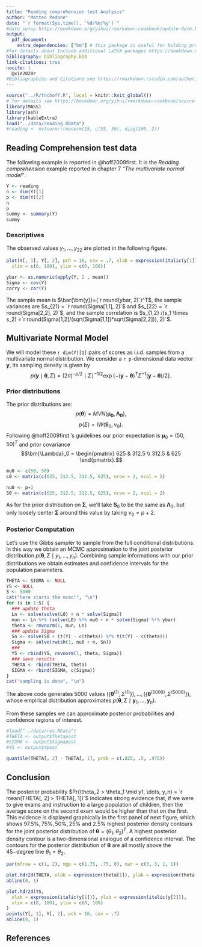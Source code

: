 ```yaml
---
title: "Reading comprehension test Analysis"
author: "Matteo Pedone"
date: "`r format(Sys.time(), '%d/%m/%y')`"
#date setup https://bookdown.org/yihui/rmarkdown-cookbook/update-date.html
output: 
  pdf_document:
    extra_dependencies: ["bm"] # this package is useful for bolding greek letters (\boldsymbol{} would have worked well, too).
#for details about Include additional LaTeX packages https://bookdown.org/yihui/rmarkdown-cookbook/latex-extra.html    
bibliography: bibliography.bib
link-citations: true
nocite: |
  @xie2020r
#Bibliographies and Citations see https://rmarkdown.rstudio.com/authoring_bibliographies_and_citations.html
---
```


```r
source("../R/fnchoff.R", local = knitr::knit_global())
# for details see https://bookdown.org/yihui/rmarkdown-cookbook/source-script.html
library(MASS)
library(ash)
library(kableExtra)
load("../data/reading.RData")
#reading <- mvtnorm::rmvnorm(25, c(55, 50), diag(100, 2))
```

## Reading Comprehension test data

The following example is reported in @hoff2009first. It is the *Reading comprehension* example reported in chapter 7 *"The multivariate normal model"*.


```r
Y <- reading
n <- dim(Y)[1]
p <- dim(Y)[2]
n
p
summy <- summary(Y)
summy
```

### Descriptives

The observed values $y_1, \dots, y_{22}$ are plotted in the following figure.
```r
plot(Y[, 1], Y[, 2], pch = 16, cex = .7, xlab = expression(italic(y[1])), ylab = expression(italic(y[2])),
  xlim = c(0, 100), ylim = c(0, 100))
```

```r
ybar <- as.numeric(apply(Y, 2 , mean))
Sigma <- cov(Y)
corry <- cor(Y)
```
The sample mean is $\bar{\bm{y}}=(`r round(ybar, 2)`)^T$, the sample variances are $s_{21} = `r round(Sigma[1,1], 2)`$ and $s_{22} = `r round(Sigma[2,2], 2)`$, and the sample correlation is $s_{1,2} /(s_1 \times s_2) =`r round(Sigma[1,2]/(sqrt(Sigma[1,1])*sqrt(Sigma[2,2])), 2)`$.

## Multivariate Normal Model

We will model these `r dim(Y)[1]` pairs of scores as i.i.d. samples from a multivariate normal distribution. We consider a `r p`-dimensional data vector $\bm{y}$, its sampling density is given by
$$
p(\boldsymbol{y} \mid \boldsymbol{\theta}, \Sigma) = (2\pi)^{-p/2}\mid\Sigma\mid^{-1/2}\exp\{-(\boldsymbol{y}-\boldsymbol{\theta})^T\Sigma^{-1}(\boldsymbol{y}-\boldsymbol{\theta})/2\}.
$$

### Prior distributions

The prior distributions are:
$$
p(\bm{\theta})=MVN(\bm{\mu_0}, \bm{\Lambda_0}),
$$
$$
p(\Sigma)=IW(\bm{S}_0, \nu_0).
$$
Following @hoff2009first 's guidelines our prior expectation is $\bm{\mu}_0 = (50, 50)^T$ and prior covariance 
$$\bm{\Lambda}_0 = 
  \begin{pmatrix}
    625 & 312.5 \\
    312.5 & 625 
  \end{pmatrix}.$$

```r
mu0 <- c(50, 50)
L0 <- matrix(c(625, 312.5, 312.5, 625), nrow = 2, ncol = 2)

nu0 <- p+2
S0 <- matrix(c(625, 312.5, 312.5, 625), nrow = 2, ncol = 2)
```

 
As for the prior distribution on $\bm{\Sigma}$, we'll take $\bm{S}_0$ to be the same as $\bm{\Lambda}_0$, but only
loosely center $\bm{\Sigma}$ around this value by taking $\nu_0 = p + 2$.

### Posterior Computation
Let's use the Gibbs sampler to sample from the full conditional distributions. In this way we obtain an MCMC approximation to the joint posterior distribution $p(\bm{\theta}, \Sigma\mid y_1, \dots, y_n)$. Combining sample informations with our prior distributions we obtain estimates and confidence intervals for the population parameters.

```r
THETA <- SIGMA <- NULL
YS <- NULL
S <- 5000
cat("here starts the mcmc!", "\n")
for (s in 1:S) {
  ### update theta
  Ln <- solve(solve(L0) + n * solve(Sigma))
  mun <- Ln %*% (solve(L0) %*% mu0 + n * solve(Sigma) %*% ybar)
  theta <- rmvnorm(1, mun, Ln)
  ### update Sigma
  Sn <- solve(S0 + (t(Y) - c(theta)) %*% t(t(Y) - c(theta)))
  Sigma <- solve(rwish(1, nu0 + n, Sn))
  ###
  YS <- rbind(YS, rmvnorm(1, theta, Sigma))
  ### save results
  THETA <- rbind(THETA, theta)
  SIGMA <- rbind(SIGMA, c(Sigma))
}
cat("sampling is done", "\n")
```

The above code generates $5000$ values $(\{\bm{\theta}^{(1)}, \Sigma^{(1)}\}), \dots, (\{\bm{\theta}^{(5000)}, \Sigma^{(5000)}\})$, whose empirical distribution approximates $p(\bm{\theta}, \Sigma\mid\bm{y}_1, \dots, \bm{y}_n)$.

From these samples we can approximate posterior probabilities and confidence regions of interest.
```r
#load("../data/res.RData")
#THETA <- output$Thetapost
#SIGMA <- output$Sigmapost
#YS <- output$Ypost

quantile(THETA[, 2] - THETA[, 1], prob = c(.025, .5, .975))
```

## Conclusion

The posterior probability $Pr(\theta_2 > \theta_1 \mid y1, \dots, y_n) = `r mean(THETA[, 2] > THETA[, 1])`$ indicates strong evidence that, if we were to give exams and instruction to a large population of children, then the average score on the second exam would be higher than
that on the first. This evidence is displayed graphically in the first panel of next figure, which shows $97.5\%, 75\%, 50\%, 25\%$ and $2.5\%$ highest posterior density contours for the joint posterior distribution of $\bm{\theta} =(\theta_1, \theta_2)^T$. A highest posterior density contour is a two-dimensional analogue of a confidence interval. The contours for the posterior distribution of $\bm{\theta}$ are all mostly above the $45-$degree line $\theta_1=\theta_2$.

```r
par(mfrow = c(1, 2), mgp = c(1.75, .75, 0), mar = c(3, 3, 1, 1))

plot.hdr2d(THETA, xlab = expression(theta[1]), ylab = expression(theta[2]))
abline(0, 1)

plot.hdr2d(YS,
  xlab = expression(italic(y[1])), ylab = expression(italic(y[2])),
  xlim = c(0, 100), ylim = c(0, 100)
)
points(Y[, 1], Y[, 2], pch = 16, cex = .7)
abline(0, 1)
```


  
## References

<!--now in the first chunk comment line
load("../data/reading.RData")
and uncomment last line-->